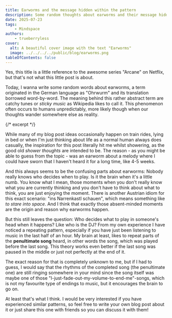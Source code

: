 ```yaml
---
title: Earworms and the message hidden within the pattern
description: Some random thoughts about earworms and their message hidden within the pattern.
date: 2025-07-23
tags:
    - Mindspace
authors:
    - trueberryless
cover:
  alt: A beautiful cover image with the text "Earworms"
  image: ../../../../public/blog/earworms.png
tableOfContents: false
---
```


Yes, this title is a little reference to the awesome series "Arcane" on Netflix, but that's not what this little post is about.

Today, I wanna write some random words about earworms, a term originated in the German language as "Ohrwurm" and its translation borrowed word-by-word. The meaning behind this rather abstract term are catchy tunes or _sticky music_ as Wikipedia likes to call it. This phenomenon often occurs to humans unpredictably, more likely though when our thoughts wander somewhere else as reality.

{/* excerpt */}

While many of my blog post ideas occasionally happen on train rides, lying in bed or when I'm just thinking about life as a normal human always does casually, the inspiration for this post literally hit me whilst showering, as the good old _shower thoughts_ are intended to be. The reason - as you might be able to guess from the topic - was an earworm about a melody where I could have sworn that I haven't heard it for a long time, like 4-5 weeks.

And this always seems to be the confusing parts about earworms: Nobody really knows who decides when to play. Is it the brain when it's a little numb. You know what I mean, those moments when you don't really know what you are currently thinking and you don't have to think about what to think, you are just enjoying the moment. There is another Austrian idiom for this exact scenario: "ins Narrenkastl schauen", which means something like _to stare into space_. And I think that exactly those absent-minded moments are the origin and reason why earworms happen.

But this still leaves the question: Who decides what to play in someone's head when it happens? Like who is the DJ? From my own experience I have noticed a repeating pattern, especially if you have just been listening to music in the last half of an hour. My brain at least, likes to repeat parts of the **penultimate song** heard, in other words the song, which was played before the last song. This theory works even better if the last song was paused in the middle or just not perfectly at the end of it.

The exact reason for that is completely unknown to me, but if I had to guess, I would say that the rhythms of the completed song (the penultimate one) are still ringing somewhere in your mind since the song itself was maybe one of those "I-just-fade-out-my-volume-to-end-me"-songs, which is not my favourite type of endings to music, but it encourages the brain to go on. 

At least that's what I think. I would be very interested if you have experienced similar patterns, so feel free to write your own blog post about it or just share this one with friends so you can discuss it with them! 
